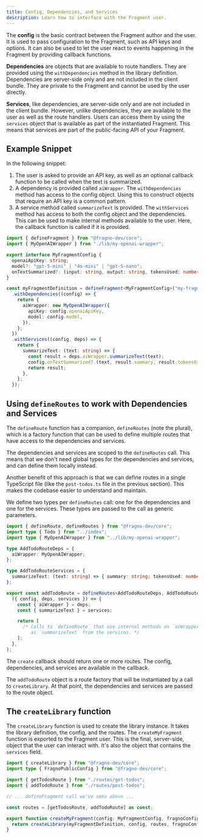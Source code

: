 ```yaml
---
title: Config, Dependencies, and Services
description: Learn how to interface with the Fragment user.
---
```


The **config** is the basic contract between the Fragment author and the user. It is used to pass
configuration to the Fragment, such as API keys and options. It can also be used to let the user
react to events happening in the Fragment by providing callback functions.

**Dependencies** are objects that are available to route handlers. They are provided using the
`withDependencies` method in the library definition. Dependencies are server-side only and are not
included in the client bundle. They are private to the Fragment and cannot be used by the user
directly.

**Services**, like dependencies, are server-side only and are not included in the client bundle.
However, unlike dependencies, they are available to the user as well as the route handlers. Users
can access them by using the `services` object that is available as part of the instantiated
Fragment. This means that services are part of the public-facing API of your Fragment.

## Example Snippet

In the following snippet:

1. The user is asked to provide an API key, as well as an optional callback function to be called
   when the text is summarized.
2. A dependency is provided called `aiWrapper`. The `withDependencies` method has access to the
   config object. Using this to construct objects that require an API key is a common pattern.
3. A service method called `summarizeText` is provided. The `withServices` method has access to both
   the config object and the dependencies. This can be used to make internal methods available to
   the user. Here, the callback function is called if it is provided.

```typescript title="src/index.ts"
import { defineFragment } from "@fragno-dev/core";
import { MyOpenAIWrapper } from "./lib/my-openai-wrapper";

export interface MyFragmentConfig {
  openaiApiKey: string;
  model?: "gpt-5-mini" | "4o-mini" | "gpt-5-nano";
  onTextSummarized?: (input: string, output: string, tokensUsed: number) => void;
}

const myFragmentDefinition = defineFragment<MyFragmentConfig>("my-fragment")
  .withDependencies((config) => {
    return {
      aiWrapper: new MyOpenAIWrapper({
        apiKey: config.openaiApiKey,
        model: config.model,
      }),
    };
  })
  .withServices((config, deps) => {
    return {
      summarizeText: (text: string) => {
        const result = deps.aiWrapper.summarizeText(text);
        config.onTextSummarized?.(text, result.summary, result.tokensUsed);
        return result;
      },
    };
  });
```

## Using `defineRoutes` to work with Dependencies and Services

The `defineRoute` function has a companion, `defineRoutes` (note the plural), which is a factory
function that can be used to define multiple routes that have access to the dependencies and
services.

The dependencies and services are scoped to the `defineRoutes` call. This means that we don't need
global types for the dependencies and services, and can define them locally instead.

Another benefit of this approach is that we can define routes in a single TypeScript file (like the
`post-todos.ts` file in the previous section). This makes the codebase easier to understand and
maintain.

We define two types per `defineRoutes` call: one for the dependencies and one for the services.
These types are passed to the call as generic parameters.

```typescript title="routes/post-todos.ts"
import { defineRoute, defineRoutes } from "@fragno-dev/core";
import type { Todo } from "../index";
import type { MyOpenAIWrapper } from "../lib/my-openai-wrapper";

type AddTodoRouteDeps = {
  aiWrapper: MyOpenAIWrapper;
};

type AddTodoRouteServices = {
  summarizeText: (text: string) => { summary: string; tokensUsed: number };
};

export const addTodoRoute = defineRoutes<AddTodoRouteDeps, AddTodoRouteServices>().create(
  ({ config, deps, services }) => {
    const { aiWrapper } = deps;
    const { summarizeText } = services;

    return [
      /* Calls to `defineRoute` that use internal methods on `aiWrapper` or public methods such
         as `summarizeText` from the services. */
    ];
  },
);
```

The `create` callback should return one or more routes. The config, dependencies, and services are
available in the callback.

The `addTodoRoute` object is a route factory that will be instantiated by a call to `createLibrary`.
At that point, the dependencies and services are passed to the route object.

## The `createLibrary` function

The `createLibrary` function is used to create the library instance. It takes the library
definition, the config, and the routes. The `createMyFragment` function is exported to the Fragment
user. This is the final, server-side, object that the user can interact with. It's also the object
that contains the `services` field.

```typescript title="src/index.ts"
import { createLibrary } from "@fragno-dev/core";
import type { FragnoPublicConfig } from "@fragno-dev/core";

import { getTodosRoute } from "./routes/get-todos";
import { addTodoRoute } from "./routes/post-todos";

// ... defineFragment call we've seen above ...

const routes = [getTodosRoute, addTodoRoute] as const;

export function createMyFragment(config: MyFragmentConfig, fragnoConfig: FragnoPublicConfig = {}) {
  return createLibrary(myFragmentDefinition, config, routes, fragnoConfig);
}
```
